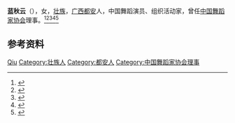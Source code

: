 '''蓝秋云'''（{{bd|1938年|}}），女，[[壮族|壮族]]，[[广西|广西]][[都安县|都安]]人，中国舞蹈演员、组织活动家，曾任[[中国舞蹈家协会|中国舞蹈家协会]]理事。<ref>{{Cite book|title=中国当代文化艺术名人大辞典|author=刘波主编|publisher=国际文化出版公司|year=1993|isbn=9787800493898|location=北京|pages=}}</ref><ref>{{Cite book|title=中国艺术家辞典 • 现代第一分册|author=北京语言学院《中国艺术家辞典》编委会编|publisher=湖南人民出版社|year=1981|isbn=|location=长沙|pages=}}</ref><ref>{{Cite book|title=中国当代艺术界名人录|author=中国名人研究院编; 异天, 戈德主编|publisher=社会科学文献出版社|year=1993|isbn=|location=北京|pages=}}</ref><ref>{{Cite book|title=古今中外女名人辞典|author=中国妇女管理干部学院编|publisher=中国广播电视出版社|year=1989|isbn=|location=北京|pages=}}</ref><ref>{{Cite book|title=壮族百科辞典|author=《壮族百科辞典》编纂委员会编; 潘其旭, 覃乃昌主编|publisher=广西人民出版社|year=1993|isbn=|location=南宁|pages=}}</ref>

== 参考资料 ==
{{reflist}}

{{中国人物小作品}}
{{Navboxes
| title  = 蓝秋云在[[中国舞蹈家协会|中国舞蹈家协会]]的职务
| list1  =
{{中国舞蹈家协会第四届理事会}}
}}

{{Authority control}}
{{DEFAULTSORT:Lan兰}}
[[Category:藍姓|Qiu]]
[[Category:壮族人|Category:壮族人]]
[[Category:都安人|Category:都安人]]
[[Category:中国舞蹈家协会理事|Category:中国舞蹈家协会理事]]
